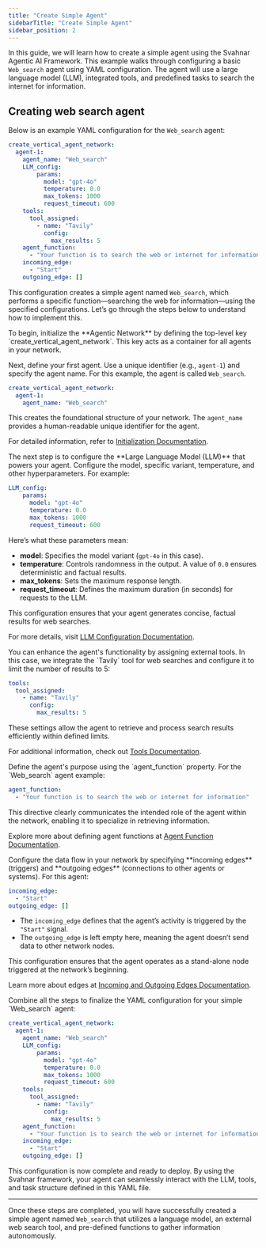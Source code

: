 ```yaml
---
title: "Create Simple Agent"
sidebarTitle: "Create Simple Agent"
sidebar_position: 2
---
```



In this guide, we will learn how to create a simple agent using the Svahnar Agentic AI Framework. This example walks through configuring a basic `Web_search` agent using YAML configuration. The agent will use a large language model (LLM), integrated tools, and predefined tasks to search the internet for information.

## Creating web search agent

Below is an example YAML configuration for the `Web_search` agent:

```yaml create_first_agent.yaml
create_vertical_agent_network:
  agent-1:
    agent_name: "Web_search"
    LLM_config:
        params:
          model: "gpt-4o"
          temperature: 0.0
          max_tokens: 1000
          request_timeout: 600
    tools:
      tool_assigned:
        - name: "Tavily"
          config:
            max_results: 5
    agent_function:
      - "Your function is to search the web or internet for information"
    incoming_edge:
      - "Start"
    outgoing_edge: []
```

This configuration creates a simple agent named `Web_search`, which performs a specific function—searching the web for information—using the specified configurations. Let’s go through the steps below to understand how to implement this.




<Steps titleSize="h2">

<Step title="Initialize the Agent Network">
To begin, initialize the **Agentic Network** by defining the top-level key `create_vertical_agent_network`. This key acts as a container for all agents in your network.

Next, define your first agent. Use a unique identifier (e.g., `agent-1`) and specify the agent name. For this example, the agent is called `Web_search`.

```yaml
create_vertical_agent_network:
  agent-1:
    agent_name: "Web_search"
```

This creates the foundational structure of your network. The `agent_name` provides a human-readable unique identifier for the agent.

For detailed information, refer to [Initialization Documentation](/AgenticNetwork/configuration/initialization).


</Step>
<Step title="Configure the LLM for Reasoning">
The next step is to configure the **Large Language Model (LLM)** that powers your agent. Configure the model, specific variant, temperature, and other hyperparameters. For example:

```yaml
LLM_config:
    params:
      model: "gpt-4o"
      temperature: 0.0
      max_tokens: 1000
      request_timeout: 600
```

Here’s what these parameters mean:
- **model**: Specifies the model variant (`gpt-4o` in this case).
- **temperature**: Controls randomness in the output. A value of `0.0` ensures deterministic and factual results.
- **max_tokens**: Sets the maximum response length.
- **request_timeout**: Defines the maximum duration (in seconds) for requests to the LLM.

This configuration ensures that your agent generates concise, factual results for web searches.

For more details, visit [LLM Configuration Documentation](/AgenticNetwork/configuration/llm).


</Step>
<Step title="Integrate Tools with the Agent">
You can enhance the agent's functionality by assigning external tools. In this case, we integrate the `Tavily` tool for web searches and configure it to limit the number of results to 5:

```yaml
tools:
  tool_assigned:
    - name: "Tavily"
      config:
        max_results: 5
```

These settings allow the agent to retrieve and process search results efficiently within defined limits.

For additional information, check out [Tools Documentation](/AgenticNetwork/configuration/tools).


</Step>
<Step title="Define the Agent's Function">
Define the agent's purpose using the `agent_function` property. For the `Web_search` agent example:

```yaml
agent_function:
  - "Your function is to search the web or internet for information"
```

This directive clearly communicates the intended role of the agent within the network, enabling it to specialize in retrieving information.

Explore more about defining agent functions at [Agent Function Documentation](/AgenticNetwork/configuration/agent-function).


</Step>
<Step title="Specify Incoming and Outgoing Edges">
Configure the data flow in your network by specifying **incoming edges** (triggers) and **outgoing edges** (connections to other agents or systems). For this agent:

```yaml
incoming_edge:
  - "Start"
outgoing_edge: []
```

- The `incoming_edge` defines that the agent’s activity is triggered by the `"Start"` signal.
- The `outgoing_edge` is left empty here, meaning the agent doesn’t send data to other network nodes.

This configuration ensures that the agent operates as a stand-alone node triggered at the network’s beginning.

Learn more about edges at [Incoming and Outgoing Edges Documentation](/AgenticNetwork/configuration/incoming-outgoing-edges).


</Step>
<Step title="Final YAML Configuration">
Combine all the steps to finalize the YAML configuration for your simple `Web_search` agent:

```yaml create_first_agent.yaml
create_vertical_agent_network:
  agent-1:
    agent_name: "Web_search"
    LLM_config:
        params:
          model: "gpt-4o"
          temperature: 0.0
          max_tokens: 1000
          request_timeout: 600
    tools:
      tool_assigned:
        - name: "Tavily"
          config:
            max_results: 5
    agent_function:
      - "Your function is to search the web or internet for information"
    incoming_edge:
      - "Start"
    outgoing_edge: []
```

This configuration is now complete and ready to deploy. By using the Svahnar framework, your agent can seamlessly interact with the LLM, tools, and task structure defined in this YAML file.
</Step>

</Steps>

---

Once these steps are completed, you will have successfully created a simple agent named `Web_search` that utilizes a language model, an external web search tool, and pre-defined functions to gather information autonomously.